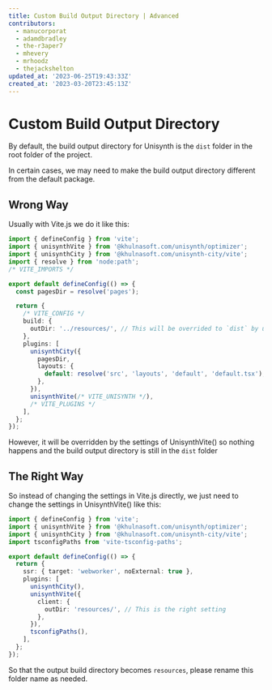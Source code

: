 ```yaml
---
title: Custom Build Output Directory | Advanced
contributors:
  - manucorporat
  - adamdbradley
  - the-r3aper7
  - mhevery
  - mrhoodz
  - thejackshelton
updated_at: '2023-06-25T19:43:33Z'
created_at: '2023-03-20T23:45:13Z'
---
```


# Custom Build Output Directory

By default, the build output directory for Unisynth is the `dist` folder in the root folder of the project.

In certain cases, we may need to make the build output directory different from the default package.

## Wrong Way

Usually with Vite.js we do it like this:

```ts title="vite.config.ts"
import { defineConfig } from 'vite';
import { unisynthVite } from '@khulnasoft.com/unisynth/optimizer';
import { unisynthCity } from '@khulnasoft.com/unisynth-city/vite';
import { resolve } from 'node:path';
/* VITE_IMPORTS */

export default defineConfig(() => {
  const pagesDir = resolve('pages');

  return {
    /* VITE_CONFIG */
    build: {
      outDir: '../resources/', // This will be overrided to `dist` by unisynthVite() setting
    },
    plugins: [
      unisynthCity({
        pagesDir,
        layouts: {
          default: resolve('src', 'layouts', 'default', 'default.tsx'),
        },
      }),
      unisynthVite(/* VITE_UNISYNTH */),
      /* VITE_PLUGINS */
    ],
  };
});
```

However, it will be overridden by the settings of UnisynthVite() so nothing happens and the build output directory is still in the `dist` folder

## The Right Way

So instead of changing the settings in Vite.js directly, we just need to change the settings in UnisynthVite() like this:

```ts title="vite.config.ts"
import { defineConfig } from 'vite';
import { unisynthVite } from '@khulnasoft.com/unisynth/optimizer';
import { unisynthCity } from '@khulnasoft.com/unisynth-city/vite';
import tsconfigPaths from 'vite-tsconfig-paths';

export default defineConfig(() => {
  return {
    ssr: { target: 'webworker', noExternal: true },
    plugins: [
      unisynthCity(),
      unisynthVite({
        client: {
          outDir: 'resources/', // This is the right setting
        },
      }),
      tsconfigPaths(),
    ],
  };
});
```

So that the output build directory becomes `resources`, please rename this folder name as needed.
